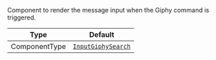 Component to render the message input when the Giphy command is triggered.

| Type          | Default                                                                |
| ------------- | ---------------------------------------------------------------------- |
| ComponentType | [`InputGiphySearch`](../../../../ui-components/input-giphy-search.mdx) |
